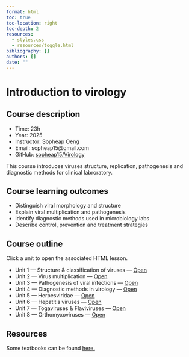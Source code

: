 ```yaml
---
format: html
toc: true
toc-location: right
toc-depth: 2
resources:
  - styles.css
  - resources/toggle.html
bibliography: []
authors: []
date: ""
---
```


# Introduction to virology

<!-- Ensure site styles are loaded for index (makes night-mode CSS available) -->
<link rel="stylesheet" href="styles.css">

<style>
.quarto-title-meta, .quarto-title-meta-heading, .quarto-title-meta-contents, .quarto-title-meta-item { display: none !important; }
.toc .toc-level-1, .toc li.toc-level-1, .toc .toc-item[data-level="1"] { display: none !important; }
#TOC > ul > li > a { display: none !important; }
#TOC > ul > li > ul { display: block !important; }
</style>

## Course description

- Time: 23h
- Year: 2025
- Instructor: Sopheap Oeng
- Email: sopheap15@gmail.com
- GitHub: [sopheap15/Virology](https://github.com/sopheap15/Virology)

This course introduces viruses structure, replication, pathogenesis and diagnostic methods for clinical labroratory.

## Course learning outcomes

- Distinguish viral morphology and structure
- Explain viral multiplication and pathogenesis
- Identify diagnostic methods used in microbiology labs
- Describe control, prevention and treatment strategies

## Course outline
Click a unit to open the associated HTML lesson.

- Unit 1 — Structure & classification of viruses — <a href="1_Virus_structure_and_classification/1_Virus_structure_and_classification.html" target="_blank" rel="noopener">Open</a>
- Unit 2 — Virus multiplication — <a href="2_Virus_multiplication/2_Multiplication_of_virus.html" target="_blank" rel="noopener">Open</a>
- Unit 3 — Pathogenesis of viral infections — <a href="3_Virus_pathogenosis/3_Pathogenesis_of_viral_infections.html" target="_blank" rel="noopener">Open</a>
- Unit 4 — Diagnostic methods in virology — <a href="4_Diagnsotic_methods_in_virology/4_Diagnostic_method_in_virology.html" target="_blank" rel="noopener">Open</a>
- Unit 5 — Herpesviridae — <a href="5_Hepes_virus/5_Herpesviridae.html" target="_blank" rel="noopener">Open</a>
- Unit 6 — Hepatitis viruses — <a href="6_Hepatitis_virus/6_Hepatitis_viruses.html" target="_blank" rel="noopener">Open</a>
- Unit 7 — Togaviruses & Flaviviruses — <a href="7_Togavirus_and_flavivirus/7_Togaviruses_and_Flaviviruses.html" target="_blank" rel="noopener">Open</a>
- Unit 8 — Orthomyxoviruses — <a href="8_Orthomyxovirus/8_Orthomyxoviruses.html" target="_blank" rel="noopener">Open</a>

## Resources
Some textbooks can be found [here.](https://drive.google.com/drive/folders/1_VGpyYKYS5LQSiQijcrXu-48HWexPc-7?usp=sharing)
